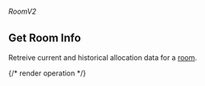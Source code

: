 ###### *RoomV2*

## Get Room Info

Retreive current and historical allocation data for a [room](https://hathora.dev/docs/concepts/hathora-entities#room).

{/* render operation */}
